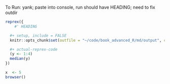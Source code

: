 To Run:   yank; paste into console, run
should have HEADING;  need to fix outdir
```r
reprex({ 
	#' HEADING	

  #+ setup, include = FALSE
  knitr::opts_chunk$set(outfile = "~/code/book_advanced_R/md/output", comment = "#####" )

  #+ actual-reprex-code
  (y <- 1:4)
  median(y)
})
```

```r
x  <- 5
browser()
```

